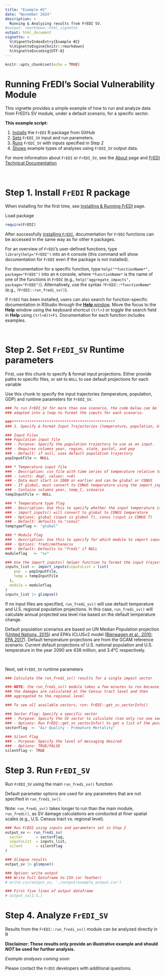 ```yaml
---
title: "Example #2"
date: "November 2024"
description: >
  Running & Analyzing results from FrEDI SV.
#output: rmarkdown::html_vignette
output: html_document
vignette: >
  %\VignetteIndexEntry{Example #2}
  %\VignetteEngine{knitr::rmarkdown}
  %\VignetteEncoding{UTF-8}
---
```


```r
knitr::opts_chunk$set(echo = TRUE)
```

# Running FrEDI's Social Vulnerability Module

This vignette provides a simple example of how to run and analyze data from FrEDI's SV module, under a default scenario, for a specific sector.

**This example script:**

1. [Installs](#installFrEDI) the `FrEDI` R package from GitHub
2. [Sets](#setFrEDI) `FrEDI_SV` input and run parameters.
3. [Runs](#runFrEDI) `FrEDI_SV` with inputs specified in Step 2
4. [Shows](#analyzeFrEDI) example types of analyses using `FrEDI_SV` output data. 

For more information about `FrEDI` or `FrEDI_SV`, see the [About](About.html) page and [FrEDI Technical Documentation](https://www.epa.gov/cira/fredi)

<br>

# Step 1. Install `FrEDI` R package {#installFrEDI}

When installing for the first time, see [Installing & Running FrEDI](manual.html) page.

Load package
```r
require(FrEDI)
```


After successfully [installing `FrEDI`](manual.html), documentation for `FrEDI` functions can be accessed in the same way as for other `R` packages. 

For an overview of `FrEDI`'s user-defined functions, type `library(help="FrEDI")` into an `R` console (this command will show documentation for `FrEDI` even if the package is not installed).

For documentation for a specific function, type `help("*functionName*", package="FrEDI")` into an `R` console, where `*functionName*` is the name of one of the functions in `FrEDI` (e.g., `help("aggregate_impacts", package="FrEDI")`). Alternatively, use the syntax `?FrEDI::*functionName*` (e.g., `?FrEDI::run_fredi_sv()`).

If `FrEDI` has been installed, users can also search for function-specific documentation in RStudio through the [**Help** window](https://www.r-project.org/help.html). Move the focus to the **Help** window using the keyboard shortcut `Ctrl+3` or toggle the search field in **Help** using `Ctrl+Alt+F1`. Documentation for each function includes examples. 

<br>

# Step 2. Set `FrEDI_SV` Runtime parameters {#setFrEDI}

First, use this chunk to specify & format input projections. Either provide paths to specific files, or set to `NULL` to use default projections for each variable

Use this chunk to specify the input trajectories (temperature, population, GDP) and runtime parameters for `FrEDI_SV`.

```r
### To run FrEDI_SV for more than one scenario, the code below can be
### adapted into a loop to format the inputs for each scenario. 

###***********************************************
### 1. Specify & Format Input Trajectories (temperature, population, U.S. GDP)

### Input Files
### Population input file
### - Purpose: Specify the population trajectory to use as an input.
### - Requires columns year, region, state, postal, and pop
### - Default: if null, uses default population trajectory
popInputFile <- NULL

### * Temperature input file
### - Description: csv file with time series of temperature relative to 1986-2005 average 
### - (units: degC, values: >=0)
### - Data must start in 2000 or earlier and can be global or CONUS
### - If global, must convert to CONUS temperature using the import_inputs() helper function
### - Contains columns year, temp_C, scenario
tempInputFile <- NULL

### * Temperature type flag
### - Description: Use this to specify whether the input temperature is global or CONUS
### - import_inputs() will convert to global to CONUS temperature
### - Options: global (input is global T), conus (input is CONUS T)
### - Default: defaults to "conus"
temptypeflag <- "global" 

### * Module flag
### - Description: Use this to specify for which module to import inputs 
### - Options: fredi/methane/sv 
### - Default: Defaults to "fredi" if NULL
moduleflag   <- "sv" 

### Use the import_inputs() helper function to format the input trajectories for use in FrEDI
inputs_list <- import_inputs(inputsList = list(
    pop  = popInputFile,
    temp = tempInputFile
  ),
  module = moduleflag
)
inputs_list |> glimpse()
```

If no input files are specified, `run_fredi_sv()` will use default temperature and U.S. regional population projections. In this case, `run_fredi_sv()` will calculate annual projected sea level rise based on the default temperature change. 

Default population scenarios are based on UN Median Population projection ([United Nations, 2015](https://www.un.org/en/development/desa/publications/world-population-prospects-2015-revision.html)) and EPA’s ICLUSv2 model ([Bierwagen et al., 2010](https://www.pnas.org/doi/abs/10.1073/pnas.1002096107); [EPA 2017](https://cfpub.epa.gov/ncea/risk/recordisplay.cfm?deid=322479)). Default temperature projections are from the GCAM reference scenario. Current default projections of U.S. national population and U.S. temperature in the year 2090 are 438 million, and 3.4°C respectively. 

<br>

Next, set `FrEDI_SV` runtime parameters

```r
### Calculate the run_fredi_sv() results for a single impact sector

### NOTE: the run_fredi_sv() module takes a few minutes to run because
### the damages are calculated at the Census tract level and then 
### aggregated to the regional level

### To see all available sectors, run: FrEDI::get_sv_sectorInfo()

### Sector Flag: Specify a specific sector
### - Purpose: Specify the SV sector to calculate (can only run one sector at once)
### - Options: Run FrEDI::get_sv_sectorInfo() to get a list of the possible sectors
sectorFlag  <- "Air Quality - Premature Mortality"
  
### Silent Flag
### - Purpose: Specify the level of messaging desired
### - Options: TRUE/FALSE
silentFlag <- TRUE
```

# Step 3. Run `FrEDI_SV` {#runFrEDI}
Run `FrEDI_SV` using the main `run_fredi_sv()` function 

Default parameter options are used for any parameters that are not specified in `run_fredi_sv()`. 

Note: `run_fredi_sv()` takes longer to run than the main module, `run_fredi()`, as SV damage calculations are conducted at finer spatial scales (e.g., U.S. Census tract vs. regional level).

```r
### Run FrEDI using inputs and parameters set in Step 2
output_sv <- run_fredi_sv(
  sector      = sectorFlag, 
  inputsList  = inputs_list,
  silent      = silentFlag
) 

### Glimpse results
output_sv |> glimpse()

### Option: write output
### Write Full Dataframe to CSV (or feather)
# write.csv(output_sv, './output/example_output.csv')

### First five lines of output dataframe
# output_sv[1:5,]
```

# Step 4. Analyze `FrEDI_SV` {#analyzeFrEDI}

Results from the `FrEDI::run_fredi_sv()` module can be analyzed directly in R

**Disclaimer: These results only provide an illustrative example and should *NOT* be used for further analysis.**

*Example analyses coming soon*

Please contact the `FrEDI` developers with additional questions.
